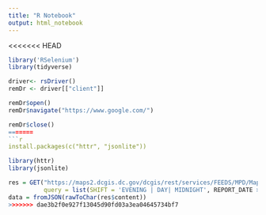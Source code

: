 ```yaml
---
title: "R Notebook"
output: html_notebook
---
```

<<<<<<< HEAD

```r
library('RSelenium')
library(tidyverse)
```

```r
driver<- rsDriver()
remDr <- driver[["client"]]
```

```r
remDr$open()
remDr$navigate("https://www.google.com/")
```

```r
remDr$close()
=======
```r
install.packages(c("httr", "jsonlite"))
```

```r
library(httr)
library(jsonlite)
```

```r
res = GET("https://maps2.dcgis.dc.gov/dcgis/rest/services/FEEDS/MPD/MapServer/2/query?where=1%3D1&outFields=*&outSR=4326&f=json", 
          query = list(SHIFT = 'EVENING | DAY| MIDNIGHT', REPORT_DATE > ))
data = fromJSON(rawToChar(res$content))
>>>>>>> dae3b2f0e927f13045d90fd03a3ea04645734bf7
```

